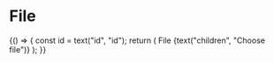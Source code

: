 
<Meta title="Objects/Form/File" component={File} />

# File

<Canvas>
  <Story name="default">
    {() => {
      const id = text("id", "id");
      return (
        <Fragment>
          <Label id={id} block>
            File
          </Label>
          <File
            id={id}
            name={text("name", "name")}
            multipleCaption={text("multipleCaption", "Multiple Caption")}
            label={text("label", "")}
          >
            {text("children", "Choose file")}
          </File>
        </Fragment>
      );
    }}
  </Story>
</Canvas>
